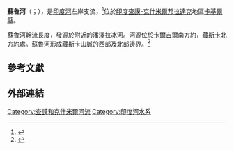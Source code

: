 {{Geobox |River
<!--***Heading***-->
|name = 蘇魯河<br>Suru River<br>سرو دریا
| other_name = 
<!--***Image***-->
|image = Suru River.jpg
|image_caption = 流經[[卡爾吉爾|卡爾吉爾]]的蘇魯河
|image_size = 290 px 
<!--***Country***-->
|country = [[印度|印度]]
|state = [[查謨-克什米爾邦|查謨-克什米爾邦]]
|region = [[拉達克|拉達克]]
|district = [[卡基爾縣|卡基爾縣]]
<!-- *** Family *** -->
| parent = 
| tributary_left = 
| tributary_right = 
| city = 
| landmark = 
<!--***River Location***-->
|source_location = [[印度|印度]][[卡基爾縣|卡基爾縣]]潘澤拉冰河
|source = {{Coord|33.832917|N|76.21861|E|display=inline,title}}
|source_elevation = 4555
|mouth_location = [[巴基斯坦|巴基斯坦]][[斯卡杜縣|斯卡杜縣]]馬洛爾附近的[[印度河|印度河]] 
|mouth = {{Coord|34.746134|N|76.215927|E|display=inline}}
|mouth_elevation = 2528
<!--***Dimentions***-->
|length = 185
|discharge = 385
}}

'''蘇魯河'''（{{lang-en|Suru River}}；{{lang-ur|{{Nastaliq|سرو دریا}}}}），是[[印度河|印度河]]左岸支流，<ref name="suru indus">{{cite book | author=S. S. Negi | title=Cold Deserts of India | url=http://books.google.co.in/books?id=54RgJ6FgMl0C&pg=PA13&dq=suru+river+tributary+of+indus+river&output=html_text&cd=3 | accessdate=28 August 2012 | year=2002 | publisher=Indus Publishing, 2002 | isbn=9788173871276 | page=-13 | archive-date=2018-12-25 | archive-url=https://web.archive.org/web/20181225113556/https://books.google.co.in/books?id=54RgJ6FgMl0C&pg=PA13&dq=suru+river+tributary+of+indus+river&output=html_text&hl=en | dead-url=no }}</ref>位於[[印度|印度]][[查謨-克什米爾邦|查謨-克什米爾邦]][[拉達克|拉達克]]地區[[卡基爾縣|卡基爾縣]]。

蘇魯河幹流長度{{convert|185|km}}，發源於{{link-en|潘昔拉山口|Pensi La}}附近的潘澤拉冰河。河源位於[[卡爾吉爾|卡爾吉爾]]南方約{{convert|142|km}}，[[藏斯卡|藏斯卡]]北方約{{convert|79|km}}處。蘇魯河形成藏斯卡山脈的西部及北部邊界。<ref name="zanskar range">{{Cite web|url=http://www.ladakh.com/ladakh-info/rivers|title=Rivers of Ladakh|publisher=ladakh.com|accessdate=2012-08-29|deadurl=yes|archiveurl=https://web.archive.org/web/20120902233945/http://www.ladakh.com/ladakh-info/rivers|archivedate=2012-09-02}}</ref>

== 參考文獻 ==
{{Reflist}}

== 外部連結 ==
{{Commons-inline|Suru River}}
 
{{Ladakh}}
{{Hydrography of Jammu and Kashmir}}

[[Category:查謨和克什米爾河流|Category:查謨和克什米爾河流]]
[[Category:印度河水系|Category:印度河水系]]